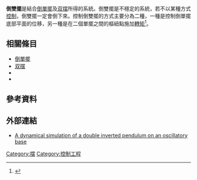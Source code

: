 '''倒雙擺'''是結合[[倒單擺|倒單擺]]及[[双摆|双摆]]所得的系統。倒雙擺是不穩定的系統，若不以某種方式[[自动控制|控制]]，倒雙擺一定會倒下來。控制倒雙擺的方式主要分為二種，一種是控制倒單擺底部平面的位移，另一種是在二個單擺之間的樞紐點施加[[轉矩|轉矩]]<ref>{{cite web
| url = http://www.cs.berkeley.edu/~pabbeel/cs287-fa09/readings/Tedrake-Aug09.pdf
| title = Underactuated Robotics: Learning, Planning, and Control for Efficient and Agile Machines, Course Notes for MIT 6.832
| author = Russ Tedrake
| publisher = [[University_of_California,_Berkeley|University of California, Berkeley]]
| date = 2009
| accessdate = 2011-10-05
| archive-date = 2015-08-07
| archive-url = https://web.archive.org/web/20150807224157/http://www.cs.berkeley.edu/~pabbeel/cs287-fa09/readings/Tedrake-Aug09.pdf
| dead-url = no
}}</ref>。

==相關條目==
*[[倒單擺|倒單擺]]
*[[双摆|双摆]]
*{{le|慣性輪單擺|Inertia wheel pendulum}}
*{{le|Furuta摆|Furuta pendulum}}

==參考資料==
{{reflist}}

==外部連結==
* [http://mw.concord.org/modeler1.3/mirror/mechanics/doubleinvertedpendulum.html A dynamical simulation of a double inverted pendulum on an oscillatory base] {{Wayback|url=http://mw.concord.org/modeler1.3/mirror/mechanics/doubleinvertedpendulum.html |date=20190913230538 }}

[[Category:摆|Category:摆]]
[[Category:控制工程|Category:控制工程]]


{{physics-stub}}